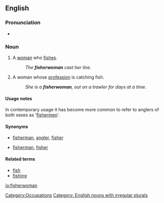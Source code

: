 ==English==

===Pronunciation===
* {{a|UK}} {{IPA|/ˈfɪʃəˌwʊmən/}}

===Noun===
{{en-noun|sg=[[fish]][[-er|er]][[woman]]|pl=fisherwomen}}

# A [[woman]] who [[fish#Verb|fishes]].
#:''The '''fisherwoman''' cast her line.''
# A woman whose [[profession]] is catching fish.
#:''She is a '''fisherwoman''', out on a trawler for days at a time.''

====Usage notes====
In contemporary usage it has become more common to refer to anglers of both sexes as '[[fisherman|fishermen]]'.

====Synonyms====
*{{i-c|woman who fishes}} [[fisherman]], [[angler]], [[fisher]]
*{{i-c|woman whose profession is catching fish}} [[fisherman]], [[fisher]]

====Related terms====
*[[fish]]
*[[fishing]]

[[Category:Occupations]]
[[Category: English nouns with irregular plurals]]

[[io:fisherwoman]]